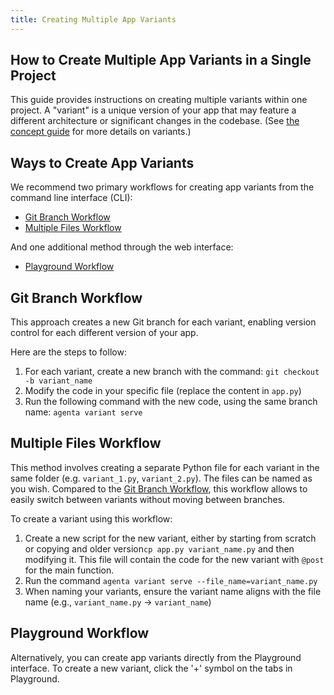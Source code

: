 ```yaml
---
title: Creating Multiple App Variants
---
```


## How to Create Multiple App Variants in a Single Project

This guide provides instructions on creating multiple variants within one project. A "variant" is a unique version of your app that may feature a different architecture or significant changes in the codebase. (See [the concept guide](/docs/conceptual/concepts#app-variant) for more details on variants.)

## Ways to Create App Variants

We recommend two primary workflows for creating app variants from the command line interface (CLI):

- [Git Branch Workflow](#git-branch-workflow)
- [Multiple Files Workflow](#multiple-files-workflow)

And one additional method through the web interface:

- [Playground Workflow](#playground-workflow)

## Git Branch Workflow

This approach creates a new Git branch for each variant, enabling version control for each different version of your app.

Here are the steps to follow:

1. For each variant, create a new branch with the command: ```git checkout -b variant_name```
2. Modify the code in your specific file (replace the content in `app.py`)
3. Run the following command with the new code, using the same branch name: ```agenta variant serve```

## Multiple Files Workflow

This method involves creating a separate Python file for each variant in the same folder (e.g. `variant_1.py`, `variant_2.py`). The files can be named as you wish. Compared to the [Git Branch Workflow](#git-branch-workflow), this workflow allows to easily switch between variants without moving between branches.

To create a variant using this workflow:

1. Create a new script for the new variant, either by starting from scratch or copying and older version```cp app.py variant_name.py``` and then modifying it. This file will contain the code for the new variant with `@post` for the main function.
2. Run the command ```agenta variant serve --file_name=variant_name.py```
3. When naming your variants, ensure the variant name aligns with the file name (e.g., `variant_name.py` -> `variant_name`)


## Playground Workflow

Alternatively, you can create app variants directly from the Playground interface. To create a new variant, click the '+' symbol on the tabs in Playground.



